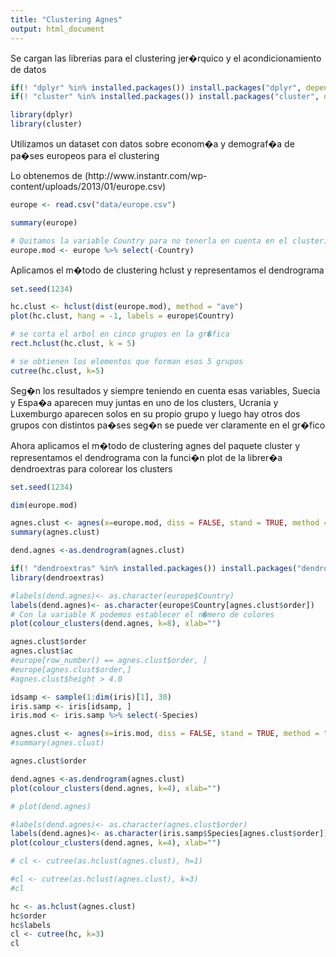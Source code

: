 ---
title: "Clustering Agnes"
output: html_document
---

Se cargan las librerias para el clustering jer�rquico y el acondicionamiento de datos
```{r}
if(! "dplyr" %in% installed.packages()) install.packages("dplyr", depend = TRUE)
if(! "cluster" %in% installed.packages()) install.packages("cluster", depend = TRUE)

library(dplyr)
library(cluster)

```

Utilizamos un dataset con datos sobre econom�a y demograf�a de pa�ses europeos para el clustering

Lo obtenemos de (http://www.instantr.com/wp-content/uploads/2013/01/europe.csv)

```{r}
europe <- read.csv("data/europe.csv")

summary(europe)

# Quitamos la variable Country para no tenerla en cuenta en el clustering
europe.mod <- europe %>% select(-Country)
```

Aplicamos el m�todo de clustering hclust y representamos el dendrograma
```{r}
set.seed(1234)

hc.clust <- hclust(dist(europe.mod), method = "ave")
plot(hc.clust, hang = -1, labels = europe$Country)

# se corta el arbol en cinco grupos en la gr�fica
rect.hclust(hc.clust, k = 5)

# se obtienen los elementos que forman esos 5 grupos
cutree(hc.clust, k=5)


```

Seg�n los resultados y siempre teniendo en cuenta esas variables, Suecia y Espa�a aparecen muy juntas en uno de los clusters, Ucrania y Luxemburgo aparecen solos en su propio grupo y luego hay otros dos grupos con distintos pa�ses seg�n se puede ver claramente en el gr�fico

Ahora aplicamos el m�todo de clustering agnes del paquete cluster y representamos el dendrograma con la funci�n plot de la librer�a dendroextras para colorear los clusters
```{r}

set.seed(1234)

dim(europe.mod)

agnes.clust <- agnes(x=europe.mod, diss = FALSE, stand = TRUE, method = "average")
summary(agnes.clust)

dend.agnes <-as.dendrogram(agnes.clust)

if(! "dendroextras" %in% installed.packages()) install.packages("dendroextras", depend = TRUE)
library(dendroextras)

#labels(dend.agnes)<- as.character(europe$Country)
labels(dend.agnes)<- as.character(europe$Country[agnes.clust$order])
# Con la variable K podemos establecer el n�mero de colores
plot(colour_clusters(dend.agnes, k=8), xlab="")

agnes.clust$order
agnes.clust$ac
#europe[row_number() == agnes.clust$order, ]
#europe[agnes.clust$order,]
#agnes.clust$height > 4.0


```
```{r}

idsamp <- sample(1:dim(iris)[1], 30)
iris.samp <- iris[idsamp, ]
iris.mod <- iris.samp %>% select(-Species)

agnes.clust <- agnes(x=iris.mod, diss = FALSE, stand = TRUE, method = "average")
#summary(agnes.clust)

agnes.clust$order

dend.agnes <-as.dendrogram(agnes.clust)
plot(colour_clusters(dend.agnes, k=4), xlab="")

# plot(dend.agnes)

```
```{r}
#labels(dend.agnes)<- as.character(agnes.clust$order)
labels(dend.agnes)<- as.character(iris.samp$Species[agnes.clust$order])
plot(colour_clusters(dend.agnes, k=4), xlab="")

# cl <- cutree(as.hclust(agnes.clust), h=1)

#cl <- cutree(as.hclust(agnes.clust), k=3)
#cl

hc <- as.hclust(agnes.clust)
hc$order
hc$labels
cl <- cutree(hc, k=3)
cl

```